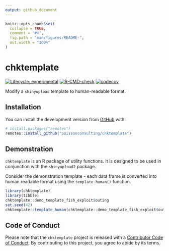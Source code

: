 ```yaml
---
output: github_document
---
```


<!-- README.md is generated from README.Rmd. Please edit that file -->

```r
knitr::opts_chunk$set(
  collapse = TRUE,
  comment = "#>",
  fig.path = "man/figures/README-",
  out.width = "100%"
)
```

# chktemplate

<!-- badges: start -->
[![Lifecycle: experimental](https://img.shields.io/badge/lifecycle-experimental-orange.svg)](https://lifecycle.r-lib.org/articles/stages.html#experimental)
[![R-CMD-check](https://github.com/poissonconsulting/chktemplate/workflows/R-CMD-check/badge.svg)](https://github.com/poissonconsulting/chktemplate/actions)
[![codecov](https://codecov.io/gh/poissonconsulting/chktemplate/branch/master/graph/badge.svg?token=FR6YQNTZF3)](https://codecov.io/gh/poissonconsulting/chktemplate)
<!-- badges: end -->

Modify a `shinyupload` template to human-readable format.

## Installation

You can install the development version from [GitHub](https://github.com/poissonconsulting/chktemplate) with:

``` r
# install.packages("remotes")
remotes::install_github("poissonconsulting/chktemplate")
```

## Demonstration

`chktemplate` is an R package of utility functions. 
It is designed to be used in conjunction with the `shinyupload2` package.

Consider the demonstration template - each data frame is converted into human readable format using the 
`template_human()` function.

```r
library(chktemplate)
library(tibble)
chktemplate::demo_template_fish_exploit$outing
set.seed(42)
chktemplate::template_human(chktemplate::demo_template_fish_exploit$outing)
```

## Code of Conduct

Please note that the `chktemplate` project is released with a [Contributor Code of Conduct](https://contributor-covenant.org/version/2/0/CODE_OF_CONDUCT.html). 
By contributing to this project, you agree to abide by its terms.

